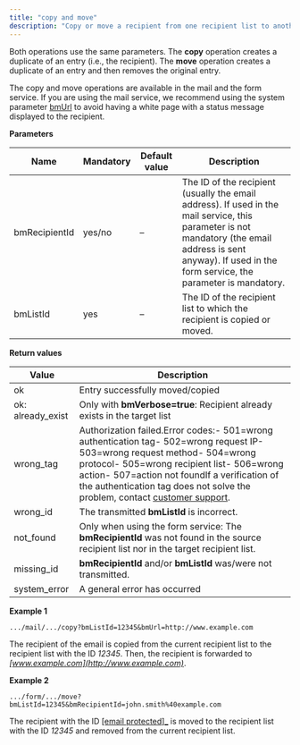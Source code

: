 ```yaml
---
title: "copy and move"
description: "Copy or move a recipient from one recipient list to another in Optimizely Campaign."
---
```


Both operations use the same parameters. The **copy** operation creates a duplicate of an entry (i.e., the recipient). The **move** operation creates a duplicate of an entry and then removes the original entry.

The copy and move operations are available in the mail and the form service. If you are using the mail service, we recommend using the system parameter [bmUrl](/optimizely-campaign/docs/http-basics) to avoid having a white page with a status message displayed to the recipient.

**Parameters**

| Name          | Mandatory | Default value | Description                                                                                                                                                                                                    |
| ------------- | --------- | ------------- | -------------------------------------------------------------------------------------------------------------------------------------------------------------------------------------------------------------- |
| bmRecipientId | yes/no    | –             | The ID of the recipient (usually the email address). If used in the mail service, this parameter is not mandatory (the email address is sent anyway). If used in the form service, the parameter is mandatory. |
| bmListId      | yes       | –             | The ID of the recipient list to which the recipient is copied or moved.                                                                                                                                        |

**Return values**

| Value              | Description                                                                                                                                                                                                                                                                                                                                                                                 |
| ------------------ | ------------------------------------------------------------------------------------------------------------------------------------------------------------------------------------------------------------------------------------------------------------------------------------------------------------------------------------------------------------------------------------------- |
| ok                 | Entry successfully moved/copied                                                                                                                                                                                                                                                                                                                                                             |
| ok: already\_exist | Only with **bmVerbose=true**: Recipient already exists in the target list                                                                                                                                                                                                                                                                                                                   |
| wrong\_tag         | Authorization failed.Error codes:\- 501=wrong authentication tag\- 502=wrong request IP\- 503=wrong request method\- 504=wrong protocol\- 505=wrong recipient list\- 506=wrong action\- 507=action not foundIf a verification of the authentication tag does not solve the problem, contact [customer support](/cdn-cgi/l/email-protection#44373134342b3630042b34302d292d3e21283d6a272b29). |
| wrong\_id          | The transmitted **bmListId** is incorrect.                                                                                                                                                                                                                                                                                                                                                  |
| not\_found         | Only when using the form service: The **bmRecipientId** was not found in the source recipient list nor in the target recipient list.                                                                                                                                                                                                                                                        |
| missing\_id        | **bmRecipientId** and/or **bmListId** was/were not transmitted.                                                                                                                                                                                                                                                                                                                             |
| system\_error      | A general error has occurred                                                                                                                                                                                                                                                                                                                                                                |

**Example 1**

`.../mail/.../copy?bmListId=12345&bmUrl=http://www.example.com
`

The recipient of the email is copied from the current recipient list to the recipient list with the ID _12345_. Then, the recipient is forwarded to _[www.example.com](http://www.example.com)_.

**Example 2**

`.../form/.../move?bmListId=12345&bmRecipientId=john.smith%40example.com
`

The recipient with the ID [\[email protected\]\_](/cdn-cgi/l/email-protection#7c2316131412520f111508143c19041d110c1019521f131123) is moved to the recipient list with the ID _12345_ and removed from the current recipient list.